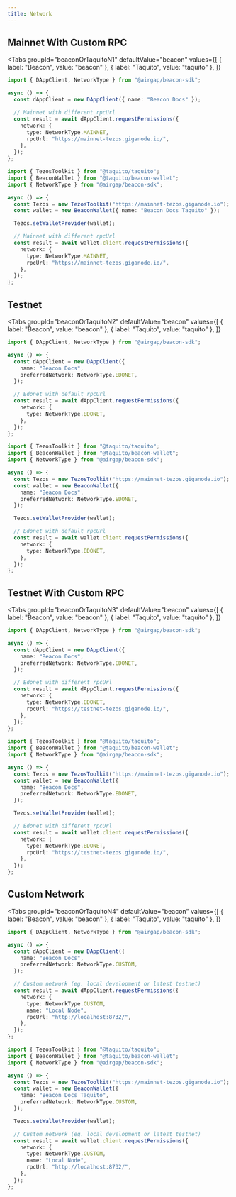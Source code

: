 ```yaml
---
title: Network
---
```


## Mainnet With Custom RPC

<Tabs
  groupId="beaconOrTaquitoN1"
  defaultValue="beacon"
  values={[
    { label: "Beacon", value: "beacon" },
    { label: "Taquito", value: "taquito" },
  ]}
>
  <TabItem value="beacon">

```ts code
import { DAppClient, NetworkType } from "@airgap/beacon-sdk";

async () => {
  const dAppClient = new DAppClient({ name: "Beacon Docs" });

  // Mainnet with different rpcUrl
  const result = await dAppClient.requestPermissions({
    network: {
      type: NetworkType.MAINNET,
      rpcUrl: "https://mainnet-tezos.giganode.io/",
    },
  });
};
```

</TabItem>

<TabItem value="taquito">

```ts code
import { TezosToolkit } from "@taquito/taquito";
import { BeaconWallet } from "@taquito/beacon-wallet";
import { NetworkType } from "@airgap/beacon-sdk";

async () => {
  const Tezos = new TezosToolkit("https://mainnet-tezos.giganode.io");
  const wallet = new BeaconWallet({ name: "Beacon Docs Taquito" });

  Tezos.setWalletProvider(wallet);

  // Mainnet with different rpcUrl
  const result = await wallet.client.requestPermissions({
    network: {
      type: NetworkType.MAINNET,
      rpcUrl: "https://mainnet-tezos.giganode.io/",
    },
  });
};
```

</TabItem>
</Tabs>

## Testnet

<Tabs
  groupId="beaconOrTaquitoN2"
  defaultValue="beacon"
  values={[
    { label: "Beacon", value: "beacon" },
    { label: "Taquito", value: "taquito" },
  ]}
>
  <TabItem value="beacon">

```ts code
import { DAppClient, NetworkType } from "@airgap/beacon-sdk";

async () => {
  const dAppClient = new DAppClient({
    name: "Beacon Docs",
    preferredNetwork: NetworkType.EDONET,
  });

  // Edonet with default rpcUrl
  const result = await dAppClient.requestPermissions({
    network: {
      type: NetworkType.EDONET,
    },
  });
};
```

</TabItem>

<TabItem value="taquito">

```ts code
import { TezosToolkit } from "@taquito/taquito";
import { BeaconWallet } from "@taquito/beacon-wallet";
import { NetworkType } from "@airgap/beacon-sdk";

async () => {
  const Tezos = new TezosToolkit("https://mainnet-tezos.giganode.io");
  const wallet = new BeaconWallet({
    name: "Beacon Docs",
    preferredNetwork: NetworkType.EDONET,
  });

  Tezos.setWalletProvider(wallet);

  // Edonet with default rpcUrl
  const result = await wallet.client.requestPermissions({
    network: {
      type: NetworkType.EDONET,
    },
  });
};
```

</TabItem>
</Tabs>

## Testnet With Custom RPC

<Tabs
  groupId="beaconOrTaquitoN3"
  defaultValue="beacon"
  values={[
    { label: "Beacon", value: "beacon" },
    { label: "Taquito", value: "taquito" },
  ]}
>
  <TabItem value="beacon">

```ts code
import { DAppClient, NetworkType } from "@airgap/beacon-sdk";

async () => {
  const dAppClient = new DAppClient({
    name: "Beacon Docs",
    preferredNetwork: NetworkType.EDONET,
  });

  // Edonet with different rpcUrl
  const result = await dAppClient.requestPermissions({
    network: {
      type: NetworkType.EDONET,
      rpcUrl: "https://testnet-tezos.giganode.io/",
    },
  });
};
```

</TabItem>

<TabItem value="taquito">

```ts code
import { TezosToolkit } from "@taquito/taquito";
import { BeaconWallet } from "@taquito/beacon-wallet";
import { NetworkType } from "@airgap/beacon-sdk";

async () => {
  const Tezos = new TezosToolkit("https://mainnet-tezos.giganode.io");
  const wallet = new BeaconWallet({
    name: "Beacon Docs",
    preferredNetwork: NetworkType.EDONET,
  });

  Tezos.setWalletProvider(wallet);

  // Edonet with different rpcUrl
  const result = await wallet.client.requestPermissions({
    network: {
      type: NetworkType.EDONET,
      rpcUrl: "https://testnet-tezos.giganode.io/",
    },
  });
};
```

</TabItem>
</Tabs>

## Custom Network

<Tabs
  groupId="beaconOrTaquitoN4"
  defaultValue="beacon"
  values={[
    { label: "Beacon", value: "beacon" },
    { label: "Taquito", value: "taquito" },
  ]}
>
  <TabItem value="beacon">

```ts code
import { DAppClient, NetworkType } from "@airgap/beacon-sdk";

async () => {
  const dAppClient = new DAppClient({
    name: "Beacon Docs",
    preferredNetwork: NetworkType.CUSTOM,
  });

  // Custom network (eg. local development or latest testnet)
  const result = await dAppClient.requestPermissions({
    network: {
      type: NetworkType.CUSTOM,
      name: "Local Node",
      rpcUrl: "http://localhost:8732/",
    },
  });
};
```

</TabItem>

<TabItem value="taquito">

```ts code
import { TezosToolkit } from "@taquito/taquito";
import { BeaconWallet } from "@taquito/beacon-wallet";
import { NetworkType } from "@airgap/beacon-sdk";

async () => {
  const Tezos = new TezosToolkit("https://mainnet-tezos.giganode.io");
  const wallet = new BeaconWallet({
    name: "Beacon Docs Taquito",
    preferredNetwork: NetworkType.CUSTOM,
  });

  Tezos.setWalletProvider(wallet);

  // Custom network (eg. local development or latest testnet)
  const result = await wallet.client.requestPermissions({
    network: {
      type: NetworkType.CUSTOM,
      name: "Local Node",
      rpcUrl: "http://localhost:8732/",
    },
  });
};
```

</TabItem>
</Tabs>

